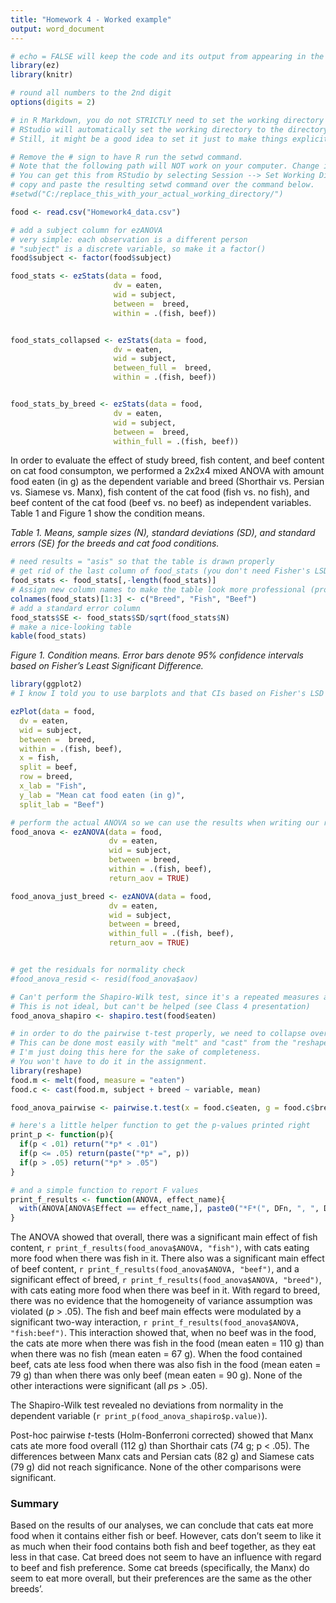 ```yaml
---
title: "Homework 4 - Worked example"
output: word_document
---
```


```r
# echo = FALSE will keep the code and its output from appearing in the final document.
library(ez)
library(knitr)

# round all numbers to the 2nd digit
options(digits = 2)

# in R Markdown, you do not STRICTLY need to set the working directory
# RStudio will automatically set the working directory to the directory that contains the Rmd file.
# Still, it might be a good idea to set it just to make things explicit:

# Remove the # sign to have R run the setwd command.
# Note that the following path will NOT work on your computer. Change it to the actual source file location
# You can get this from RStudio by selecting Session --> Set Working Directory --> To Source File Location
# copy and paste the resulting setwd command over the command below.
#setwd("C:/replace_this_with_your_actual_working_directory/")

food <- read.csv("Homework4_data.csv")

# add a subject column for ezANOVA
# very simple: each observation is a different person
# "subject" is a discrete variable, so make it a factor()
food$subject <- factor(food$subject)

food_stats <- ezStats(data = food, 
                       dv = eaten, 
                       wid = subject, 
                       between =  breed,
                       within = .(fish, beef))


food_stats_collapsed <- ezStats(data = food, 
                       dv = eaten, 
                       wid = subject, 
                       between_full =  breed,
                       within = .(fish, beef))


food_stats_by_breed <- ezStats(data = food, 
                       dv = eaten, 
                       wid = subject, 
                       between =  breed,
                       within_full = .(fish, beef))
```

In order to evaluate the effect of study breed, fish content, and beef content on cat food consumpton, we performed a 2x2x4 mixed ANOVA with amount food eaten (in g) as the dependent variable and breed (Shorthair vs. Persian vs. Siamese vs. Manx), fish content of the cat food (fish vs. no fish), and beef content of the cat food (beef vs. no beef) as independent variables. Table 1 and Figure 1 show the condition means.

*Table 1. Means, sample sizes (N), standard deviations (SD), and standard errors (SE) for the breeds and cat food conditions.*
```r
# need results = "asis" so that the table is drawn properly
# get rid of the last column of food_stats (you don't need Fisher's LSD in a results section)
food_stats <- food_stats[,-length(food_stats)]
# Assign new column names to make the table look more professional (properly capitalised)
colnames(food_stats)[1:3] <- c("Breed", "Fish", "Beef")
# add a standard error column
food_stats$SE <- food_stats$SD/sqrt(food_stats$N)
# make a nice-looking table  
kable(food_stats)
```

*Figure 1. Condition means. Error bars denote 95% confidence intervals based on Fisher's Least Significant Difference.*

```r
library(ggplot2)
# I know I told you to use barplots and that CIs based on Fisher's LSD aren't ideal, but for this homework and for Assignment 1, it's fine to use them -- everything is just so much easier with ezPlot. If you want to know the details of how to make a plot without ezPlot, please ask me.

ezPlot(data = food, 
  dv = eaten, 
  wid = subject, 
  between =  breed,
  within = .(fish, beef),
  x = fish,
  split = beef,
  row = breed,
  x_lab = "Fish",
  y_lab = "Mean cat food eaten (in g)",
  split_lab = "Beef")
```

```r
# perform the actual ANOVA so we can use the results when writing our report
food_anova <- ezANOVA(data = food, 
                      dv = eaten,
                      wid = subject, 
                      between = breed,
                      within = .(fish, beef),
                      return_aov = TRUE)

food_anova_just_breed <- ezANOVA(data = food, 
                      dv = eaten,
                      wid = subject, 
                      between = breed,
                      within_full = .(fish, beef),
                      return_aov = TRUE)


# get the residuals for normality check
#food_anova_resid <- resid(food_anova$aov)

# Can't perform the Shapiro-Wilk test, since it's a repeated measures analysis
# This is not ideal, but can't be helped (see Class 4 presentation)
food_anova_shapiro <- shapiro.test(food$eaten)

# in order to do the pairwise t-test properly, we need to collapse over the within subject variables
# This can be done most easily with "melt" and "cast" from the "reshape" package
# I'm just doing this here for the sake of completeness.
# You won't have to do it in the assignment.
library(reshape)
food.m <- melt(food, measure = "eaten")
food.c <- cast(food.m, subject + breed ~ variable, mean)

food_anova_pairwise <- pairwise.t.test(x = food.c$eaten, g = food.c$breed)

# here's a little helper function to get the p-values printed right
print_p <- function(p){
  if(p < .01) return("*p* < .01")
  if(p <= .05) return(paste("*p* =", p))
  if(p > .05) return("*p* > .05")
}

# and a simple function to report F values
print_f_results <- function(ANOVA, effect_name){
  with(ANOVA[ANOVA$Effect == effect_name,], paste0("*F*(", DFn, ", ", DFd,") = ", round(F,2), " $\\eta_G^2$ = ", round(ges,2),", ", print_p(p)))
}


```

The ANOVA showed that overall, there was a significant main effect of fish content, `r print_f_results(food_anova$ANOVA, "fish")`, with cats eating more food when there was fish in it. There also was a significant main effect of beef content, `r print_f_results(food_anova$ANOVA, "beef")`, and a significant effect of breed, `r print_f_results(food_anova$ANOVA, "breed")`, with cats eating more food when there was beef in it. With regard to breed, there was no evidence that the homogeneity of variance assumption was violated (*p* > .05). 
The fish and beef main effects were modulated by a significant two-way interaction, `r print_f_results(food_anova$ANOVA, "fish:beef")`. This interaction showed that, when no beef was in the food, the cats ate more when there was fish in the food (mean eaten = 110 g) than when there was no fish (mean eaten = 67 g). When the food contained beef, cats ate less food when there was also fish in the food (mean eaten = 79 g) than when there was only beef (mean eaten = 90 g). None of the other interactions were significant (all *p*s > .05).

The Shapiro-Wilk test revealed no deviations from normality in the dependent variable (`r print_p(food_anova_shapiro$p.value)`).

Post-hoc pairwise *t*-tests (Holm-Bonferroni corrected) showed that Manx cats ate more food overall (112 g) than Shorthair cats (74 g; p < .05). The differences between Manx cats and Persian cats (82 g) and Siamese cats (79 g) did not reach significance. None of the other comparisons were significant. 

### Summary

Based on the results of our analyses, we can conclude that cats eat more food when it contains either fish or beef. However, cats don't seem to like it as much when their food contains both fish and beef together, as they eat less in that case. Cat breed does not seem to have an influence with regard to beef and fish preference. Some cat breeds (specifically, the Manx) do seem to eat more overall, but their preferences are the same as the other breeds'.